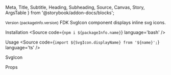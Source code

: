   Meta,
  Title,
  Subtitle,
  Heading,
  Subheading,
  Source,
  Canvas,
  Story,
  ArgsTable
} from '@storybook/addon-docs/blocks';


<Meta title='Components/SvgIcon' />

<Title>SvgIcon</Title>
<Subtitle>
  <small>Version {packageInfo.version}</small>
</Subtitle>
<Subtitle>FDK SvgIcon component displays inline svg icons.</Subtitle>

<Heading>Installation</Heading>
<Source code={`npm i ${packageInfo.name}`} language='bash' />

<Heading>Usage</Heading>
<Source code={`import ${SvgIcon.displayName} from '${name}';`} language='ts' />

<Subheading>SvgIcon</Subheading>
<Subtitle />

<Canvas>
  <Story name='SvgIcon'>
    <div style={{ padding: '10px' }}>
      <SvgIcon name='checkStroke' className='checkStroke-icon' />
    </div>
  </Story>
</Canvas>

<Heading>Props</Heading>
<ArgsTable of={SvgIcon} />
